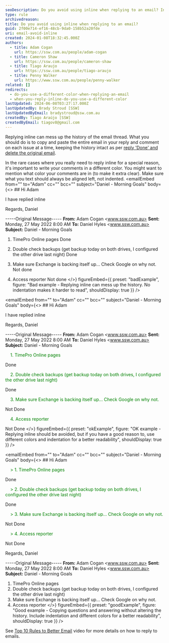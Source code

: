 ```yaml
---
seoDescription: Do you avoid using inline when replying to an email? Instead, copy and paste the entire email in your reply, commenting on each issue at a time, keeping the history intact.
type: rule
archivedreason:
title: Do you avoid using inline when replying to an email?
guid: 2f00e714-ef16-48cb-9da0-158b52a20fde
uri: email-avoid-inline
created: 2024-01-08T18:32:45.000Z
authors:
  - title: Adam Cogan
    url: https://ssw.com.au/people/adam-cogan
  - title: Cameron Shaw
    url: https://ssw.com.au/people/cameron-shaw
  - title: Tiago Araujo
    url: https://ssw.com.au/people/tiago-araujo
  - title: Penny Walker
    url: https://www.ssw.com.au/people/penny-walker
related: []
redirects:
  - do-you-use-a-different-color-when-replying-an-email
  - when-you-reply-inline-do-you-use-a-different-color
lastUpdated: 2024-06-08T03:27:17.000Z
lastUpdatedBy: Brady Stroud [SSW]
lastUpdatedByEmail: bradystroud@ssw.com.au
createdBy: Tiago Araújo [SSW]
createdByEmail: tiagov8@gmail.com
---
```


Replying inline can mess up the history of the email thread. What you should do is to copy and paste the entire email in your reply and comment on each issue at a time, keeping the history intact as per [reply 'Done' and delete the original email](/dones-do-you-reply-done-and-delete-the-original-email).

In the rare cases where you really need to reply inline for a special reason, it's important to write your comments in a different color. You might want to mention what color your comments are in (to make it extra clear). Make sure what you text should always be aligned left, not indented.
<emailEmbed
  from=""
  to="Adam"
  cc=""
  bcc=""
  subject="Daniel - Morning Goals"
  body={<>
    ## Hi Adam

I have replied inline

Regards,
Daniel

-----Original Message-----
**From:** Adam Cogan <www.ssw.com.au>
**Sent:** Monday, 27 May 2022 8:00 AM
**To:** Daniel Hyles <www.ssw.com.au>
**Subject:** Daniel - Morning Goals

1. TimePro Online pages
   Done

2. Double check backups (get backup today on both drives, I configured the other drive last night)
   Done

3. Make sure Exchange is backing itself up... Check Google on why not.
   Not done

4. Access reporter
   Not done
  </>}
  figureEmbed={{
    preset: "badExample",
    figure: "Bad example - Replying inline can mess up the history. No indentation makes it harder to read",
    shouldDisplay: true
  }}
/>

<emailEmbed
  from=""
  to="Adam"
  cc=""
  bcc=""
  subject="Daniel - Morning Goals"
  body={<>
    ## Hi Adam

I have replied inline

Regards,
Daniel

-----Original Message-----
**From:** Adam Cogan <www.ssw.com.au>
**Sent:** Monday, 27 May 2022 8:00 AM
**To:** Daniel Hyles <www.ssw.com.au>
**Subject:** Daniel - Morning Goals

<span style="color:green; padding-left:1rem;">1. TimePro Online pages </span>

Done

<span style="color:green; padding-left:1rem;">2. Double check backups (get backup today on both drives, I configured the other drive last night) </span>

Done

<span style="color:green; padding-left:1rem;">3. Make sure Exchange is backing itself up... Check Google on why not. </span>

Not Done

<span style="color:green; padding-left:1rem;">4. Access reporter </span>

Not Done
  </>}
  figureEmbed={{
    preset: "okExample",
    figure: "OK example - Replying inline should be avoided, but if you have a good reason to, use different colors and indentation for a better readability",
    shouldDisplay: true
  }}
/>

<emailEmbed
  from=""
  to="Adam"
  cc=""
  bcc=""
  subject="Daniel - Morning Goals"
  body={<>
    ## Hi Adam

<span style="color:green; padding-left:1rem;">&gt; 1. TimePro Online pages </span>

Done

<span style="color:green; padding-left:1rem;">&gt; 2. Double check backups (get backup today on both drives, I configured the other drive last night) </span>

Done

<span style="color:green; padding-left:1rem;">&gt; 3. Make sure Exchange is backing itself up... Check Google on why not. </span>

Not Done

<span style="color:green; padding-left:1rem;">&gt; 4. Access reporter </span>

Not Done

Regards,
Daniel

-----Original Message-----
**From:** Adam Cogan <www.ssw.com.au>
**Sent:** Monday, 27 May 2022 8:00 AM
**To:** Daniel Hyles <www.ssw.com.au>
**Subject:** Daniel - Morning Goals

1. TimePro Online pages
2. Double check backups (get backup today on both drives, I configured the other drive last night)
3. Make sure Exchange is backing itself up... Check Google on why not.
4. Access reporter
  </>}
  figureEmbed={{
    preset: "goodExample",
    figure: "Good example - Copying questions and answering without altering the history. Include indentation and different colors for a better readability",
    shouldDisplay: true
  }}
/>

See [Top 10 Rules to Better Email](https://tv.ssw.com/top-rules-to-better-email-by-ulysses-maclaren/) video for more details on how to reply to emails.
